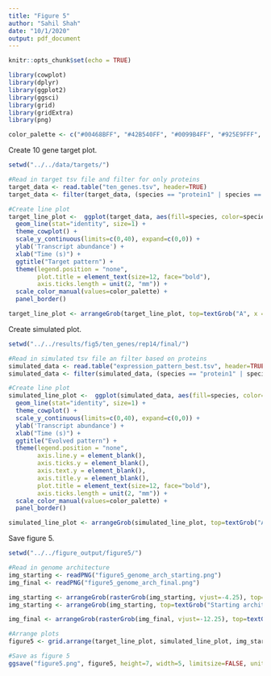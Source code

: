 ```yaml
---
title: "Figure 5"
author: "Sahil Shah"
date: "10/1/2020"
output: pdf_document
---
```


```r
knitr::opts_chunk$set(echo = TRUE)

library(cowplot)
library(dplyr)
library(ggplot2)
library(ggsci)
library(grid)
library(gridExtra)
library(png)

color_palette <- c("#00468BFF", "#42B540FF", "#0099B4FF", "#925E9FFF", "#FDAF91FF", "#AD002AFF", "#ADB6B6FF", "#1B1919FF", "#ED0000FF", "#024B30")

```

Create 10 gene target plot.

```r

setwd("../../data/targets/")

#Read in target tsv file and filter for only proteins
target_data <- read.table("ten_genes.tsv", header=TRUE)
target_data <- filter(target_data, (species == "protein1" | species == "protein2" | species == "protein3" | species == "protein4" | species == "protein5" | species == "protein6" | species == "protein7" | species == "protein8" | species == "protein9" | species == "protein10") & time != 301)

#Create line plot
target_line_plot <-  ggplot(target_data, aes(fill=species, color=species, size=species, x=time, y=transcript)) + 
  geom_line(stat="identity", size=1) + 
  theme_cowplot() +
  scale_y_continuous(limits=c(0,40), expand=c(0,0)) +
  ylab('Transcript abundance') +
  xlab("Time (s)") +
  ggtitle("Target pattern") +
  theme(legend.position = "none",
        plot.title = element_text(size=12, face="bold"),
        axis.ticks.length = unit(2, "mm")) +
  scale_color_manual(values=color_palette) +
  panel_border()

target_line_plot <- arrangeGrob(target_line_plot, top=textGrob("A", x = unit(0, "npc"), y=unit(1.0, "npc"), just=c("left","top"), gp=gpar(col="black", font="bold", fontsize=10, fontfamily="Arial")))
```

Create simulated plot.

```r

setwd("../../results/fig5/ten_genes/rep14/final/")

#Read in simulated tsv file an filter based on proteins
simulated_data <- read.table("expression_pattern_best.tsv", header=TRUE)
simulated_data <- filter(simulated_data, (species == "protein1" | species == "protein2" | species == "protein3" | species == "protein4" | species == "protein5" | species == "protein6" | species == "protein7" | species == "protein8" | species == "protein9" | species == "protein10") & time != 301)

#Create line plot
simulated_line_plot <-  ggplot(simulated_data, aes(fill=species, color=species, size=species, x=time, y=transcript)) + 
  geom_line(stat="identity", size=1) + 
  theme_cowplot() +
  scale_y_continuous(limits=c(0,40), expand=c(0,0)) +
  ylab('Transcript abundance') +
  xlab("Time (s)") +
  ggtitle("Evolved pattern") +
  theme(legend.position = "none",
        axis.line.y = element_blank(),
        axis.ticks.y = element_blank(),
        axis.text.y = element_blank(),
        axis.title.y = element_blank(),
        plot.title = element_text(size=12, face="bold"),
        axis.ticks.length = unit(2, "mm")) +
  scale_color_manual(values=color_palette) +
  panel_border()

simulated_line_plot <- arrangeGrob(simulated_line_plot, top=textGrob("A", x = unit(0, "npc"), y=unit(1.0, "npc"), just=c("left","top"), gp=gpar(col="white", font="bold", fontsize=10, fontfamily="Arial")))
```

Save figure 5.

```r

setwd("../../figure_output/figure5/")

#Read in genome architecture
img_starting <- readPNG("figure5_genome_arch_starting.png")
img_final <- readPNG("figure5_genome_arch_final.png")

img_starting <- arrangeGrob(rasterGrob(img_starting, vjust=-4.25), top=textGrob("B", x = unit(0, "npc"), y=unit(2.0, "npc"), just=c("left","top"), gp=gpar(col="black", font="bold", fontsize=10, fontfamily="Arial")))
img_starting <- arrangeGrob(img_starting, top=textGrob("Starting architecture", x = unit(0.35, "npc"), y=unit(0, "npc"), just=c("left","top"), gp=gpar(col="black", font="bold", fontsize=12, fontfamily="Arial")))

img_final <- arrangeGrob(rasterGrob(img_final, vjust=-12.25), top=textGrob("Final architecture", x = unit(0.37, "npc"), y=unit(8.0, "npc"), just=c("left","top"), gp=gpar(col="black", font="bold", fontsize=12, fontfamily="Arial")))

#Arrange plots
figure5 <- grid.arrange(target_line_plot, simulated_line_plot, img_starting, img_final, layout_matrix=rbind(c(1, 2), c(3), c(4)), widths=c(2.4, 2))

#Save as figure 5
ggsave("figure5.png", figure5, height=7, width=5, limitsize=FALSE, units="in")

```
